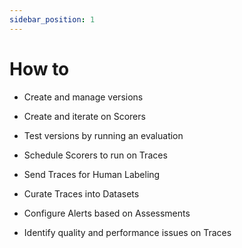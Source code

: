 ```yaml
---
sidebar_position: 1
---
```



# How to

* Create and manage versions

* Create and iterate on Scorers
* Test versions by running an evaluation 
* Schedule Scorers to run on Traces
* Send Traces for Human Labeling
* Curate Traces into Datasets
* Configure Alerts based on Assessments
* Identify quality and performance issues on Traces